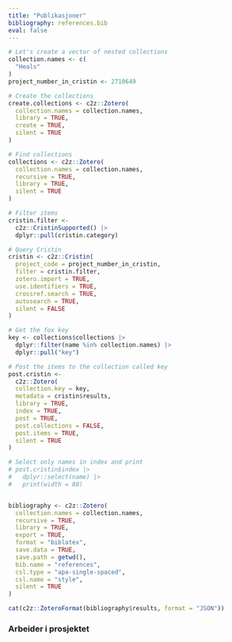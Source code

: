 ```yaml
---
title: "Publikasjoner"
bibliography: references.bib
eval: false
---
```


```r
# Let's create a vector of nested collections
collection.names <- c(
  "Heals"
)
project_number_in_cristin <- 2710649

# Create the collections
create.collections <- c2z::Zotero(
  collection.names = collection.names,
  library = TRUE,
  create = TRUE,
  silent = TRUE
)

# Find collections
collections <- c2z::Zotero(
  collection.names = collection.names,
  recursive = TRUE,
  library = TRUE,
  silent = TRUE
)

# Filter items
cristin.filter <- 
  c2z::CristinSupported() |>
  dplyr::pull(cristin.category)

# Query Cristin
cristin <- c2z::Cristin(
  project_code = project_number_in_cristin, 
  filter = cristin.filter,
  zotero.import = TRUE,
  use.identifiers = TRUE,
  crossref.search = TRUE,
  autosearch = TRUE,
  silent = FALSE
)

# Get the fox key
key <- collections$collections |> 
  dplyr::filter(name %in% collection.names) |> 
  dplyr::pull("key")

# Post the items to the collection called key
post.cristin <- 
  c2z::Zotero(
  collection.key = key,
  metadata = cristin$results,
  library = TRUE,
  index = TRUE,
  post = TRUE,
  post.collections = FALSE,
  post.items = TRUE,
  silent = TRUE
)

# Select only names in index and print
# post.cristin$index |> 
#   dplyr::select(name) |>
#   print(width = 80)


bibliography <- c2z::Zotero(
  collection.names = collection.names,
  recursive = TRUE,
  library = TRUE,
  export = TRUE,
  format = "biblatex",
  save.data = TRUE,
  save.path = getwd(),
  bib.name = "references",
  csl.type = "apa-single-spaced",
  csl.name = "style",
  silent = TRUE
)

cat(c2z::ZoteroFormat(bibliography$results, format = "JSON"))
```


### Arbeider i prosjektet

::: {#refs}
:::
